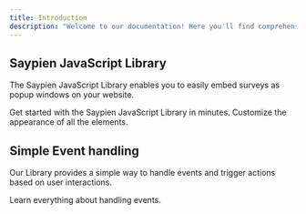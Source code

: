 ```yaml
---
title: Introduction
description: "Welcome to our documentation! Here you'll find comprehensive guides and documentation to help you start working with Saypien SDK as quickly as possible."
---
```


## Saypien JavaScript Library

The Saypien JavaScript Library enables you to easily embed surveys as popup windows on your website.

<CardGroup cols={2}>
  <Card
    title="Quickstart"
    icon="globe"
    href="/js-library/quickstart"
  >
    Get started with the Saypien JavaScript Library in minutes.
  </Card>
  <Card
    title="Customization"
    icon="palette"
    href="/js-library/customization"
  >
    Customize the appearance of all the elements.
  </Card>
</CardGroup>

## Simple Event handling

Our Library provides a simple way to handle events and trigger actions based on user interactions.

<CardGroup cols={2}>
  <Card
    title="Handling Events"
    icon="location-crosshairs"
    href="/js-library/event-handling"
  >
    Learn everything about handling events.
  </Card>

</CardGroup>

